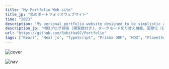 ```yaml
---
title: "My Portfolio Web site"
title_jp: "私のポートフォリオウェブサイト"
time: "2023"
description: "My personal portfolio website designed to be simplistic and clean while including features like MDX blog posts with view counts, a dark mode toggle, internationalization (english and japanese), an about page, and more."
description_jp: "MDXブログ投稿 (閲覧数付き)、ダークモード切り替え機能、国際化（日本語と英語）、詳細ページなど、シンプルでクリーンなデザインを備えた私のポートフォリオウェブサイトです。"
url: "https://github.com/Rohitha97/Portfolio"
tags: ["React", "Next js", "TypeScript", "Prisma ORM", "MDX", "PlanetScale",  "Framer Motion", "Radix Primitives", "Radix UI Colors", "Tailwind CSS"] #
---
```


<Image
  src="https://res.cloudinary.com/dsprb0p8v/image/upload/v1702539530/portfolio/projects/portfolio/image.png"
  alt="cover"
  width={2267}
  height={1280}
/>

<Image
  src="https://res.cloudinary.com/dsprb0p8v/image/upload/v1702660827/portfolio/projects/portfolio/2_8_m97ghr.png"
  alt="nav"
  width={1408}
  height={927}
/>